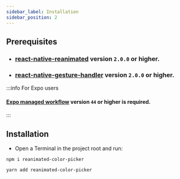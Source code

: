 ```yaml
---
sidebar_label: Installation
sidebar_position: 2
---
```



## Prerequisites

- ### [react-native-reanimated](https://docs.swmansion.com/react-native-reanimated/docs/fundamentals/getting-started/#installation) version `2.0.0` or higher.
- ### [react-native-gesture-handler](https://docs.swmansion.com/react-native-gesture-handler/docs/installation) version `2.0.0` or higher.

:::info For Expo users

#### [Expo managed workflow](https://docs.expo.dev/get-started/installation/) version `44` or higher is required.

:::

## Installation

- Open a Terminal in the project root and run:

<Tabs>
  <TabItem value='npm' label='npm' default>

```cli
npm i reanimated-color-picker
```

  </TabItem>

  <TabItem value='yarn' label='yarn'>

```cli
yarn add reanimated-color-picker
```

  </TabItem>
</Tabs>
